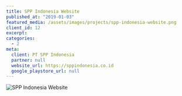```yaml
---
title: SPP Indonesia Website
published_at: "2019-01-03"
featured_media: /assets/images/projects/spp-indonesia-website.png
client_id: 12
excerpt:
categories:
  - 2
meta:
  client: PT SPP Indonesia
  partner: null
  website_url: https://sppindonesia.co.id
  google_playstore_url: null
---
```


![SPP Indonesia Website](https://sawirstudio.com/storage/3/yxcgDjLmVrSIPzHcqxMZbzWABFQVln-metaYmxvYg==-.png)
